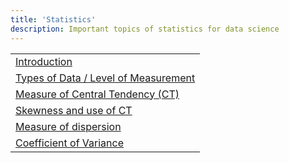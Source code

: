```yaml
---
title: 'Statistics'
description: Important topics of statistics for data science
---
```


<!-- ### Statistics  -->

|                                                        |                                                       
| ------------------------------------------------------ | 
| [Introduction](/notes/stats/statistics-introduction)   |   
| [Types of Data / Level of Measurement](/notes/stats/types-of-data-and-levelof-measurement)|         
| [Measure of Central Tendency (CT)](/notes/stats/measure-of-central-tendency)  |   
| [Skewness and use of CT](/notes/stats/skewness-with-use-of-central-tendency)  | 
| [Measure of dispersion](/notes/stats/measure-of-dispersion) |
| [Coefficient of Variance](/notes/stats/coefficient-of-variance)|






